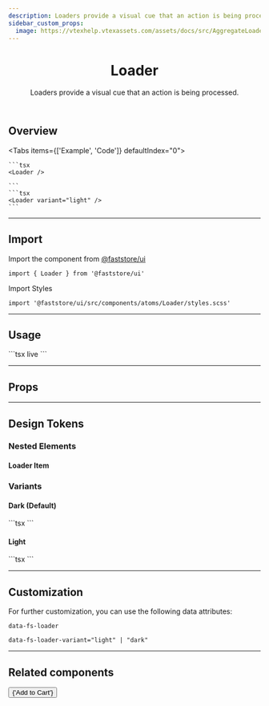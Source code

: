 ```yaml
---
description: Loaders provide a visual cue that an action is being processed.
sidebar_custom_props:
  image: https://vtexhelp.vtexassets.com/assets/docs/src/AggregateLoader___a8300916874f5a11de7633b7cabc12e9.png
---
```



<header>

# Loader

Loaders provide a visual cue that an action is being processed.

</header>

## Overview

<Tabs items={['Example', 'Code']} defaultIndex="0">
  <Tab>
    <OverviewSection>
      <Loader />
    </OverviewSection>
    <OverviewSection dark>
      <Loader variant="light" />
    </OverviewSection>
  </Tab>
  <Tab>

    ```tsx
    <Loader />

    ```
    ```tsx
    <Loader variant="light" />
    ```

  </Tab>
</Tabs>

---

## Import

Import the component from <a href="https://www.faststore.dev/reference/ui/get-started-faststore-ui">@faststore/ui</a>

```tsx
import { Loader } from '@faststore/ui'
```

Import Styles

```tsx
import '@faststore/ui/src/components/atoms/Loader/styles.scss'
```

---

## Usage

<OverviewSection>
  <Loader />
</OverviewSection>
```tsx live
<Loader />
```

---

## Props

<PropsSection name="Loader" />

---

## Design Tokens

<TokenTable>
  <TokenRow token="--fs-loader-gap" value="var(--fs-spacing-0)" />
  <TokenDivider />
  <TokenRow
    token="--fs-loader-animation-function"
    value="var(--fs-transition-function)"
  />
  <TokenRow
    token="--fs-loader-animation-timing"
    value="var(--fs-transition-timing)"
  />
</TokenTable>

### Nested Elements

#### Loader Item

<TokenTable>
  <TokenRow token="--fs-loader-item-width" value="var(--fs-spacing-0)" />
  <TokenRow
    token="--fs-loader-item-height"
    value="var(--fs-loader-item-width)"
  />
  <TokenDivider />
  <TokenRow
    token="--fs-loader-item-border-radius"
    value="var(--fs-border-radius-circle)"
  />
  <TokenDivider />
  <TokenRow token="--fs-loader-item-initial-opacity" value=".6" />
</TokenTable>

### Variants

#### Dark (Default)

<OverviewSection>
  <Loader />
</OverviewSection>
```tsx
<Loader />
```

<TokenTable>
  <TokenRow
    token="--fs-loader-dark-item-bkg-color"
    value="var(--fs-color-primary-bkg-active)"
    isColor
  />
</TokenTable>

#### Light

<OverviewSection dark>
  <Loader variant="light" />
</OverviewSection>
```tsx
<Loader variant="light" />
```

<TokenTable>
  <TokenRow
    token="--fs-loader-light-item-bkg-color"
    value="var(--fs-color-neutral-0)"
    isColor
  />
</TokenTable>

---

## Customization

For further customization, you can use the following data attributes:

`data-fs-loader`

`data-fs-loader-variant="light" | "dark"`

---

## Related components

<SectionList grid="row">
  <SectionItem
    title="Button"
    description="Buttons indicate actions that users can take."
    actionPath="/components/atoms/button#loading"
  >
    <Button variant="primary" loadingLabel="Loading" loading>
      {'Add to Cart'}
    </Button>
  </SectionItem>
</SectionList>

